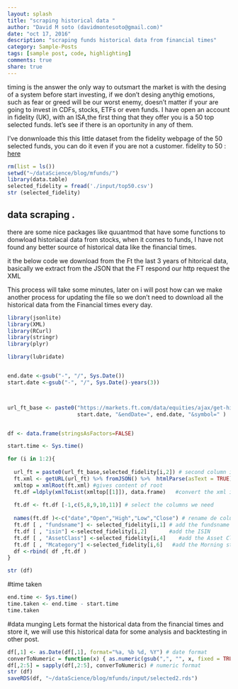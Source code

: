 ```yaml
---
layout: splash
title: "scraping historical data "
author: "David M soto (davidmontesoto@gmail.com)"
date: "oct 17, 2016"
description: "scraping funds historical data from financial times"
category: Sample-Posts
tags: [sample post, code, highlighting]
comments: true
share: true
---
```


timing is the answer
the only way to outsmart the market is with the desing of a system before start investing, if we don't desing anythig emotions, such as fear or greed will be our worst enemy, doesn't matter if your are going to invest  in CDFs, stocks, ETFs or even funds.
I have open an account in fidelity (UK), with an ISA,the first thing that they offer you is a 50 top selected funds. let's see if there is an oportunity in any of them. 

I've donwnloade this this little dataset from the fidelity webpage of the 50 selected funds, you can do it even if you are not a customer. 
fidelity to 50 :  [here](https://www.fidelity.co.uk/investor/funds/find-funds/select-list/default.page)

```r
rm(list = ls())
setwd("~/dataScience/blog/mfunds/")
library(data.table)
selected_fidelity = fread('./input/top50.csv')
str (selected_fidelity) 

```


## data scraping .

there are some nice packages like quuantmod that have some functions to donwload historiacal data from stocks, 
when it comes to funds, I have not found any better source of historical data like the financial times. 

it the below code we download from the Ft the last 3 years of hitorical data, basically we extract from the JSON that the FT respond our http request the XML

This process will take some minutes,  later on i will post how can we make another process for updating the file so we don't need to download all the historical data from the Financial times every day. 


```r
library(jsonlite) 
library(XML)
library(RCurl)
library(stringr)
library(plyr)

library(lubridate)


end.date <-gsub("-", "/", Sys.Date())
start.date <-gsub("-", "/", Sys.Date()-years(3))



url_ft_base <- paste0("https://markets.ft.com/data/equities/ajax/get-historical-prices?startDate=",
                      start.date, "&endDate=", end.date, "&symbol=" )


df <- data.frame(stringsAsFactors=FALSE) 

start.time <- Sys.time()

for (i in 1:2){
  
  url_ft = paste0(url_ft_base,selected_fidelity[i,2]) # second column is sthe isnn
  ft.xml <- getURL(url_ft) %>% fromJSON() %>%  htmlParse(asText = TRUE)  #extract from the json the xml
  xmltop = xmlRoot(ft.xml) #gives content of root
  ft.df =ldply(xmlToList(xmltop[[1]]), data.frame)   #convert the xml into a dataframe
  
  ft.df <- ft.df [-1,c(5,8,9,10,11)] # select the columns we need 
  
  names(ft.df )<-c("date","Open","High","Low","Close") # rename de columms
  ft.df [ , "fundsname"] <- selected_fidelity[i,1] # add the fundsname column from the fidelity dataset
  ft.df [ , "isin"] <-selected_fidelity[i,2]       #add the ISIN 
  ft.df [ , "AssetClass"] <-selected_fidelity[i,4]    #add the Asset Class 
  ft.df [ , "Mcategory"] <-selected_fidelity[i,6]   #add the Morning start category 
  df <-rbind( df ,ft.df )
}

str (df)

```

#time taken


```r
end.time <- Sys.time()
time.taken <- end.time - start.time
time.taken
```

#data munging
Lets format the historical data from the financial times and store it, we will use this historical data for some analysis and backtesting in other post. 

```r

df[,1] <- as.Date(df[,1], format="%a, %b %d, %Y") # date format
converToNumeric = function(x) { as.numeric(gsub(",", "", x, fixed = TRUE)) }
df[,2:5] = sapply(df[,2:5], converToNumeric) # numeric format
str (df)
saveRDS(df, "~/dataScience/blog/mfunds/input/selected2.rds")

```

